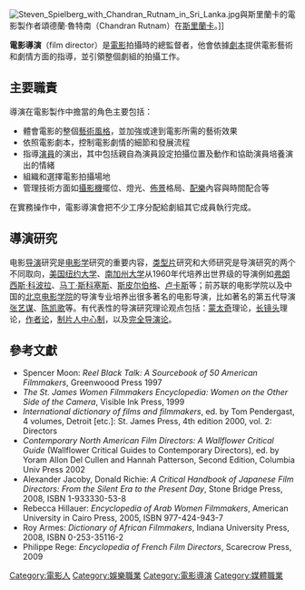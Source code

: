[[File:Steven_Spielberg_with_Chandran_Rutnam_in_Sri_Lanka.jpg|thumb]]與斯里蘭卡的電影製作者頌德蘭·魯特南（Chandran Rutnam）在[[斯里蘭卡|斯里蘭卡]]。]]

'''電影導演'''（film director）是[[電影|電影]]拍攝時的總監督者，他會依據[[劇本|劇本]]提供電影藝術和劇情方面的指導，並引領整個劇組的拍攝工作。

==主要職責==
導演在電影製作中擔當的角色主要包括：
* 體會電影的整個[[藝術風格|藝術風格]]，並加強或達到電影所需的藝術效果
* 依照電影劇本，控制電影劇情的細節和發展流程
* 指導[[演員|演員]]的演出，其中包括親自為演員設定拍攝位置及動作和協助演員培養演出的情緒
* 組織和選擇電影拍攝場地
* 管理技術方面如[[攝影機|攝影機]]擺位、燈光、[[佈景|佈景]]格局、[[背景音乐|配樂]]內容與時間配合等

在實務操作中，電影導演會把不少工序分配給劇組其它成員執行完成。

==導演研究==
电影[[导演|导演]]研究是[[电影学|电影学]]研究的重要内容，[[类型片|类型片]]研究和大师研究是导演研究的两个不同取向，[[美国|美国]][[纽约大学|纽约大学]]、[[南加州大学|南加州大学]]从1960年代培养出世界级的导演例如[[弗朗西斯·科波拉|弗朗西斯·科波拉]]、[[马丁·斯科塞斯|马丁·斯科塞斯]]、[[斯皮尔伯格|斯皮尔伯格]]、[[卢卡斯|卢卡斯]]等；前苏联的电影学院以及中国的[[北京电影学院|北京电影学院]]的导演专业培养出很多著名的电影导演，比如著名的第五代导演[[张艺谋|张艺谋]]、[[陈凯歌|陈凯歌]]等。有代表性的导演研究理论观点包括：[[蒙太奇|蒙太奇]]理论，[[长镜头|长镜头]]理论，[[作者论|作者论]]，[[制片人中心制|制片人中心制]]，以及[[完全导演论|完全导演论]]。

==參考文獻==
{{refbegin|2}}
* Spencer Moon: ''Reel Black Talk: A Sourcebook of 50 American Filmmakers'', Greenwoood Press 1997
*''The St. James Women Filmmakers Encyclopedia: Women on the Other Side of the Camera'', Visible Ink Press, 1999
*''International dictionary of films and filmmakers'', ed. by Tom Pendergast, 4 volumes, Detroit [etc.]:  St. James Press, 4th edition 2000, vol. 2: Directors
*''Contemporary North American Film Directors: A Wallflower Critical Guide'' (Wallflower Critical Guides to Contemporary Directors), ed. by Yoram Allon Del Cullen and Hannah Patterson, Second Edition, Columbia Univ Press 2002
*Alexander Jacoby, Donald Richie: '' A Critical Handbook of Japanese Film Directors: From the Silent Era to the Present Day'', Stone Bridge Press, 2008, ISBN 1-933330-53-8
* Rebecca Hillauer: ''Encyclopedia of Arab Women Filmmakers'', American University in Cairo Press, 2005, ISBN 977-424-943-7
* Roy Armes: ''Dictionary of African Filmmakers'', Indiana University Press, 2008, ISBN 0-253-35116-2
* Philippe Rege: ''Encyclopedia of French Film Directors'', Scarecrow Press, 2009
{{refend}}

{{Commons category|Film directors}}
{{Wikiquote}}

[[Category:電影人|Category:電影人]]
[[Category:娛樂職業|Category:娛樂職業]]
[[Category:電影導演|Category:電影導演]]
[[Category:媒體職業|Category:媒體職業]]
